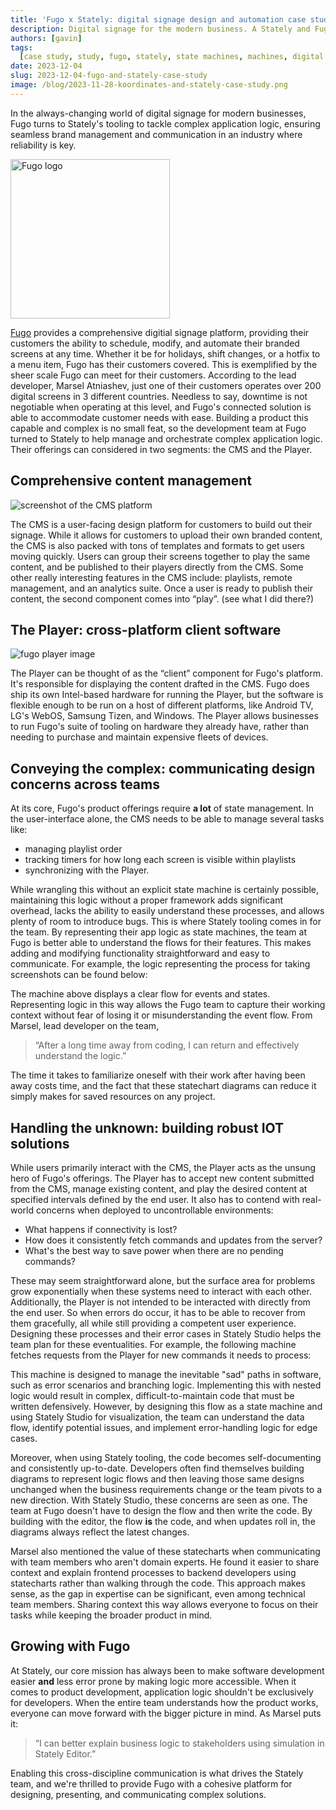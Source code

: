 ```yaml
---
title: 'Fugo x Stately: digital signage design and automation case study'
description: Digital signage for the modern business. A Stately and Fugo case study.
authors: [gavin]
tags:
  [case study, study, fugo, stately, state machines, machines, digital signage]
date: 2023-12-04
slug: 2023-12-04-fugo-and-stately-case-study
image: /blog/2023-11-28-koordinates-and-stately-case-study.png
---
```


In the always-changing world of digital signage for modern businesses, Fugo turns to Stately's tooling to tackle complex application logic, ensuring seamless brand management and communication in an industry where reliability is key.

<!--truncate-->

<p>
    <img src="/blog/2023-12-04-fugo-and-stately-case-study/fugo_logo.png" alt="Fugo logo" width="255" height="255"/>
</p>

[Fugo](https://www.fugo.ai/) provides a comprehensive digitial signage platform, providing their customers the ability to schedule, modify, and automate their branded screens at any time. Whether it be for holidays, shift changes, or a hotfix to a menu item, Fugo has their customers covered. This is exemplified by the sheer scale Fugo can meet for their customers. According to the lead developer, Marsel Atniashev, just one of their customers operates over 200 digital screens in 3 different countries. Needless to say, downtime is not negotiable when operating at this level, and Fugo's connected solution is able to accommodate customer needs with ease. Building a product this capable and complex is no small feat, so the development team at Fugo turned to Stately to help manage and orchestrate complex application logic. Their offerings can considered in two segments: the CMS and the Player.

## Comprehensive content management

![screenshot of the CMS platform](/blog/2023-12-04-fugo-and-stately-case-study/CMS_screenshot.png)

The CMS is a user-facing design platform for customers to build out their signage. While it allows for customers to upload their own branded content, the CMS is also packed with tons of templates and formats to get users moving quickly. Users can group their screens together to play the same content, and be published to their players directly from the CMS. Some other really interesting features in the CMS include: playlists, remote management, and an analytics suite. Once a user is ready to publish their content, the second component comes into “play”. (see what I did there?)

## The Player: cross-platform client software

![fugo player image](/blog/2023-12-04-fugo-and-stately-case-study/fugo_player.png)

The Player can be thought of as the “client” component for Fugo's platform. It's responsible for displaying the content drafted in the CMS. Fugo does ship its own Intel-based hardware for running the Player, but the software is flexible enough to be run on a host of different platforms, like Android TV, LG's WebOS, Samsung Tizen, and Windows. The Player allows businesses to run Fugo's suite of tooling on hardware they already have, rather than needing to purchase and maintain expensive fleets of devices.

## Conveying the complex: communicating design concerns across teams

At its core, Fugo's product offerings require **a lot** of state management. In the user-interface alone, the CMS needs to be able to manage several tasks like:

- managing playlist order
- tracking timers for how long each screen is visible within playlists
- synchronizing with the Player.

While wrangling this without an explicit state machine is certainly possible, maintaining this logic without a proper framework adds significant overhead, lacks the ability to easily understand these processes, and allows plenty of room to introduce bugs. This is where Stately tooling comes in for the team. By representing their app logic as state machines, the team at Fugo is better able to understand the flows for their features. This makes adding and modifying functionality straightforward and easy to communicate. For example, the logic representing the process for taking screenshots can be found below:

<EmbedMachine
  name="Screenshot Machine"
  embedURL="https://stately.ai/registry/editor/embed/9fa24cc0-3026-41be-bb22-9afc3980fefc?mode=design&machineId=d2fc56d9-9b71-42fb-bf71-5ce69d59a10e"
/>

The machine above displays a clear flow for events and states. Representing logic in this way allows the Fugo team to capture their working context without fear of losing it or misunderstanding the event flow. From Marsel, lead developer on the team,

> “After a long time away from coding, I can return and effectively understand the logic.”

The time it takes to familiarize oneself with their work after having been away costs time, and the fact that these statechart diagrams can reduce it simply makes for saved resources on any project.

## Handling the unknown: building robust IOT solutions

While users primarily interact with the CMS, the Player acts as the unsung hero of Fugo's offerings. The Player has to accept new content submitted from the CMS, manage existing content, and play the desired content at specified intervals defined by the end user. It also has to contend with real-world concerns when deployed to uncontrollable environments:

- What happens if connectivity is lost?
- How does it consistently fetch commands and updates from the server?
- What's the best way to save power when there are no pending commands?

These may seem straightforward alone, but the surface area for problems grow exponentially when these systems need to interact with each other. Additionally, the Player is not intended to be interacted with directly from the end user. So when errors do occur, it has to be able to recover from them gracefully, all while still providing a competent user experience. Designing these processes and their error cases in Stately Studio helps the team plan for these eventualities. For example, the following machine fetches requests from the Player for new commands it needs to process:

<EmbedMachine
  name="Fetch Machine"
  embedURL="https://stately.ai/registry/editor/embed/9fa24cc0-3026-41be-bb22-9afc3980fefc?mode=design&machineId=efd4162d-52e0-4a68-9828-ab8f71a531ea"
/>

This machine is designed to manage the inevitable "sad" paths in software, such as error scenarios and branching logic. Implementing this with nested logic would result in complex, difficult-to-maintain code that must be written defensively. However, by designing this flow as a state machine and using Stately Studio for visualization, the team can understand the data flow, identify potential issues, and implement error-handling logic for edge cases.

Moreover, when using Stately tooling, the code becomes self-documenting and consistently up-to-date. Developers often find themselves building diagrams to represent logic flows and then leaving those same designs unchanged when the business requirements change or the team pivots to a new direction. With Stately Studio, these concerns are seen as one. The team at Fugo doesn't have to design the flow and then write the code. By building with the editor, the flow **is** the code, and when updates roll in, the diagrams always reflect the latest changes.

Marsel also mentioned the value of these statecharts when communicating with team members who aren't domain experts. He found it easier to share context and explain frontend processes to backend developers using statecharts rather than walking through the code. This approach makes sense, as the gap in expertise can be significant, even among technical team members. Sharing context this way allows everyone to focus on their tasks while keeping the broader product in mind.

## Growing with Fugo

At Stately, our core mission has always been to make software development easier **and** less error prone by making logic more accessible. When it comes to product development, application logic shouldn't be exclusively for developers. When the entire team understands how the product works, everyone can move forward with the bigger picture in mind. As Marsel puts it:

> “I can better explain business logic to stakeholders using simulation in Stately Editor.”

Enabling this cross-discipline communication is what drives the Stately team, and we're thrilled to provide Fugo with a cohesive platform for designing, presenting, and communicating complex solutions.
